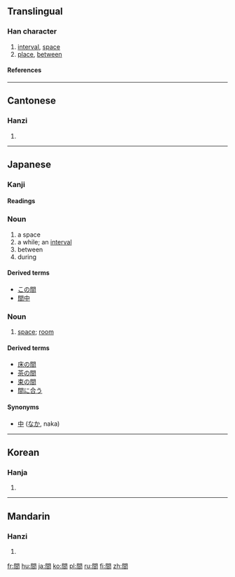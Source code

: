 {{see|间}}<!-- may be replaced by zh-forms -->
==Translingual==

===Han character===
{{Han char|rn=169|rad=門|as=04|sn=12|four=7760<sub>7</sub>|canj=日弓日 (ANA)}}

# [[interval]], [[space]]
# [[place]], [[between]]

====References====
{{Han ref|kx=1333.010|dkj=41249|dj=1839.010|hdz=74288.060|uh=9593|ud=38291|bh=B6A1|bd=46753}}

----

==Cantonese==

===Hanzi===
{{yue-hanzi|jyut=|y=gaan1}}

# {{defn|Cantonese}}

----

==Japanese==

===Kanji===
{{ja-kanji|grade=2|rs=門04}}

====Readings====
{{ja-readings|on=[[かん]] ([[kan]]), [[けん]] ([[ken]])|kun=[[あいだ]] ([[aida]]), [[ま]] ([[ma]]), [[しずか]] ([[shizuka]])}}

===Noun===
{{ja-noun|k|hira=あいだ|rom=aida}}

# a space
# a while; an [[interval]]
# between
# during

====Derived terms====
*[[この間]]
*[[間中]]

===Noun===
{{ja-noun|k|hira=ま|rom=ma}}

# [[space]]; [[room]]

====Derived terms====
*[[床の間]]
*[[茶の間]]
*[[束の間]]
*[[間に合う]]

====Synonyms====
* [[中]] ([[なか]], naka)

----

==Korean==

===Hanja===
{{ko-hanja|hangeul=간|eumhun=|rv=gan|mr=kan|y=kan}}

# {{defn|Korean}}

----

==Mandarin==

===Hanzi===
{{cmn-hanzi|sim=间|pin=[[jiān]] ([[jian1]]), [[jiǎn]] ([[jian3]]), [[jiàn]] ([[jian4]])|wg=chien<sup>1</sup>, chien<sup>3</sup>, chien<sup>4</sup>}}

# {{defn|Mandarin}}

[[fr:間]]
[[hu:間]]
[[ja:間]]
[[ko:間]]
[[pl:間]]
[[ru:間]]
[[fi:間]]
[[zh:間]]